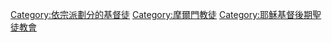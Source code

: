 [[Category:依宗派劃分的基督徒|Category:依宗派劃分的基督徒]]
[[Category:摩爾門教徒|Category:摩爾門教徒]]
[[Category:耶穌基督後期聖徒教會|Category:耶穌基督後期聖徒教會]]